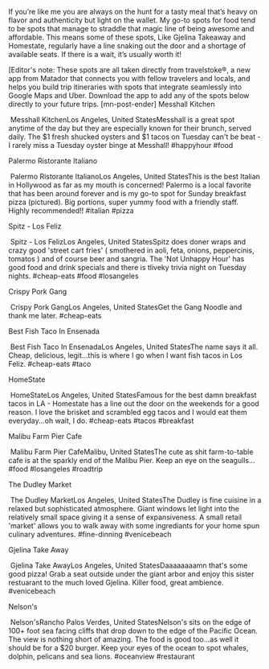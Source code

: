 If you’re like me you are always on the hunt for a tasty meal that’s heavy on flavor and authenticity but light on the wallet. My go-to spots for food tend to be spots that manage to straddle that magic line of being awesome and affordable. This means some of these spots, Like Gjelina Takeaway and Homestate, regularly have a line snaking out the door and a shortage of available seats. If there is a wait, it’s usually worth it!

[Editor's note: These spots are all taken directly from travelstoke®, a new app from Matador that connects you with fellow travelers and locals, and helps you build trip itineraries with spots that integrate seamlessly into Google Maps and Uber. Download the app to add any of the spots below directly to your future trips. [mn-post-ender]
Messhall Kitchen

 Messhall KitchenLos Angeles, United StatesMesshall is a great spot anytime of the day but they are especially known for their brunch, served daily. The $1 fresh shucked oysters and $1 tacos on Tuesday can't be beat - I rarely miss a Tuesday oyster binge at Messhall! #happyhour #food


Palermo Ristorante Italiano

 Palermo Ristorante ItalianoLos Angeles, United StatesThis is the best Italian in Hollywood as far as my mouth is concerned! Palermo is a local favorite that has been around forever and is my go-to spot for Sunday breakfast pizza (pictured). Big portions, super yummy food with a friendly staff. Highly recommended!! #italian #pizza


Spitz - Los Feliz

 Spitz - Los FelizLos Angeles, United StatesSpitz does doner wraps and crazy good 'street cart fries' ( smothered in aoli, feta, onions, peppercinis, tomatos ) and of course beer and sangria. The 'Not Unhappy Hour' has good food and drink specials and there is tliveky trivia night on Tuesday nights. #cheap-eats #food #losangeles


Crispy Pork Gang

 Crispy Pork GangLos Angeles, United StatesGet the Gang Noodle and thank me later. #cheap-eats


Best Fish Taco In Ensenada

 Best Fish Taco In EnsenadaLos Angeles, United StatesThe name says it all. Cheap, delicious, legit...this is where I go when I want fish tacos in Los Feliz. #cheap-eats #taco


HomeState

 HomeStateLos Angeles, United StatesFamous for the best damn breakfast tacos in LA - Homestate has a line out the door on the weekends for a good reason. I love the brisket and scrambled egg tacos and I would eat them everyday...oh wait, I do. #cheap-eats #tacos #breakfast


Malibu Farm Pier Cafe

 Malibu Farm Pier CafeMalibu, United StatesThe cute as shit farm-to-table cafe is at the sparkly end of the Malibu Pier. Keep an eye on the seagulls... #food #losangeles #roadtrip


The Dudley Market

 The Dudley MarketLos Angeles, United StatesThe Dudley is fine cuisine in a relaxed but sophisticated atmosphere. Giant windows let light into the relatively small space giving it a sense of expansiveness. A small retail 'market' allows you to walk away with some ingrediants for your home spun culinary adventures. #fine-dinning #venicebeach


Gjelina Take Away

 Gjelina Take AwayLos Angeles, United StatesDaaaaaaaamn that's some good pizza! Grab a seat outside under the giant arbor and enjoy this sister restuarant to the much loved Gjelina. Killer food, great ambience. #venicebeach


Nelson's

 Nelson'sRancho Palos Verdes, United StatesNelson's sits on the edge of 100+ foot sea facing cliffs that drop down to the edge of the Pacific Ocean. The view is nothing short of amazing. The food is good too...as well it should be for a $20 burger. Keep your eyes of the ocean to spot whales, dolphin, pelicans and sea lions. #oceanview #restaurant

